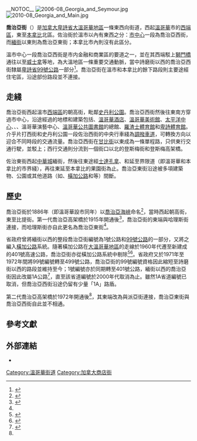 __NOTOC__
[[File:2006-08_Georgia_and_Seymour.jpg|thumb]]
[[File:2010-08_Georgia_and_Main.jpg|thumb]]

'''喬治亞街'''（{{lang-en|Georgia Street}}）是[[加拿大|加拿大]][[卑詩省|卑詩省]][[大溫哥華地區|大溫哥華地區]]一條東西向街道，西起[[溫哥華|溫哥華]]市的[[西端區_(溫哥華)|西端區]]，東至[[本拿比|本拿比]]北區。佐治街於溫市以內有東西之分：[[溫哥華市中心|市中心]]一段為喬治亞西街，而[[緬街_(溫哥華)|緬街]]以東則為喬治亞東街；本拿比市內則沒有此區分。

溫市中心一段喬治亞西街是市内金融和商業區的要道之一，並在其西端駁上[[獅門橋|獅門橋]]通往{{tsl|en|North Shore (Greater Vancouver)|北岸城鎮 (大溫哥華)|北岸城鎮}}以至[[威士拿|威士拿]]等地，為大溫地區一條重要交通動脈，當中詩磨街以西的喬治亞西街隸屬[[卑詩省99號公路|卑詩省99號公路]]一部分<ref>{{Cite web |url=http://www.th.gov.bc.ca/publications/planning/numbered_routes.htm |title=Numbered Routes in British Columbia |accessdate=2010-09-12 |archive-date=2014-07-09 |archive-url=https://web.archive.org/web/20140709115652/http://www.th.gov.bc.ca/publications/planning/numbered_routes.htm |dead-url=no }}</ref>。喬治亞街在溫市和本拿比的餘下路段則主要途經住宅區，沿途部份路段並不連接。

==走綫==
喬治亞街西起溫市[[西端區_(溫哥華)|西端區]]的朝高街，毗鄰[[史丹利公園|史丹利公園]]。喬治亞西街然後往東南方穿過市中心，沿途經過的地標和建築包括{{tsl|en|Royal Centre (Vancouver)|皇家銀行中心 (溫哥華)|皇家銀行中心}}、[[溫哥華酒店|溫哥華酒店]]、[[溫哥華美術館|溫哥華美術館]]、[[太平洋中心|太平洋中心]]、{{tsl|en|Granville Mall|固蘭湖娛樂區}}、{{tsl|en|Queen Elizabeth Theatre|伊利沙伯女王劇院}}、溫哥華演藝中心、[[溫哥華公共圖書館|溫哥華公共圖書館]]的總館、[[羅渣士體育館|羅渣士體育館]]和[[卑詩體育館|卑詩體育館]]。介乎片打西街和史丹利公園一段佐治西街的中央行車綫為[[調撥車道|調撥車道]]，可轉換方向以迎合不同時段的交通流量。喬治亞西街在[[甘比街|甘比街]]以東成為一條單程路，只供東行交通行駛，並駁上{{tsl|en|Georgia Viaduct|喬治亞高架橋}}；西行交通則分流到一個街口以北的登斯梅街和登斯梅高架橋。

佐治東街西起[[溫哥華華埠|中華城]]緬街，然後往東途經[[士達孔拿|士達孔拿]]、{{tsl|en|Grandview–Woodland|固蘭圍－活倫區}}和{{tsl|en|Hastings–Sunrise|喜士定－日升區}}延至界限道（即溫哥華和本拿比的市界綫），再往東延至本拿比{{tsl|en|Lochdale, British Columbia|洛克代爾區 (英屬哥倫比亞)|洛克代爾區}}的果園街為止。喬治亞東街沿途被多項建築物、公園或其他道路（如{{tsl|en|Templeton Secondary School|天普頓中學}}、[[橫加公路|橫加公路]]和{{tsl|en|Kensington Park (Burnaby)|堅盛頓公園 (本拿比)|堅盛頓公園}}等）間斷。

==歷史==
喬治亞街於1886年（即溫哥華設市同年）以[[喬治亞海峽|喬治亞海峽]]命名<ref name="Walker">{{Cite book| last = Walker | first = Elizabeth | authorlink =   | coauthors =   | title = Street Names of Vancouver | publisher = Vancouver Historical Society | date = 1999 | location =   | pages = 46  | url =   | doi =   | id =   | isbn = 0-9692378-7-1}}</ref>，當時西起朝高街，東至比提街。第一代喬治亞高架橋於1915年開通後<ref name="VanHist">{{Cite web |url=http://www.vancouverhistory.ca/chronology1972.htm |title=The History of Metropolitan Vancouver - 1972 Chronology |accessdate=2010-09-12 |archive-date=2010-10-06 |archive-url=https://web.archive.org/web/20101006152708/http://www.vancouverhistory.ca/chronology1972.htm |dead-url=no }}</ref>，喬治亞街的東端與哈理斯街連接，而哈理斯街亦自此更名為喬治亞東街<ref name="Walker"/>。

省政府曾將緬街以西的整段喬治亞街編號為1號公路和[[卑詩省99號公路|99號公路]]的一部分，又將之編入[[橫加公路|橫加公路]]系統。隨著橫加公路在[[大溫哥華地區|大溫哥華地區]]的走線於1960年代遷至新建成的401號高速公路，喬治亞街亦從橫加公路系統中剔除<ref>{{cite web |url=http://www.th.gov.bc.ca/publications/Circulars/All/G_Circ/1968/g20-68.pdf |title=B.C. Numbered Highway Routes |publisher=Traffic Branch, British Columbia Department of Highways |date=1968-11-06 |accessdate=2012-12-26 |deadurl=yes |archiveurl=https://web.archive.org/web/20140202142127/http://www.th.gov.bc.ca/publications/Circulars/All/G_Circ/1968/g20-68.pdf |archivedate=2014-02-02 }}</ref><ref>{{cite web |url=http://www.th.gov.bc.ca/publications/Circulars/All/G_Circ/1971/g16-71.pdf |title=List of Trunk Highways and Main Highways |publisher=British Columbia Department of Highways |date=1971-03-26 |accessdate=2012-12-26 |deadurl=yes |archiveurl=https://web.archive.org/web/20140202142129/http://www.th.gov.bc.ca/publications/Circulars/All/G_Circ/1971/g16-71.pdf |archivedate=2014-02-02 }}</ref>。省政府又於1971年至1972年間將99號編號轉至499號公路，喬治亞街的99號編號資格因此縮短至詩磨街以西的路段並維持至今；1號編號亦於同期轉至401號公路，緬街以西的喬治亞街因此改屬1A公路<ref name="BCTH72">{{cite web |url=http://www.th.gov.bc.ca/publications/Circulars/All/G_Circ/1972/g22-72.pdf |title=British Columbia Numbered Highway Routes |publisher=Traffic Branch, British Columbia Department of Highways |date=1972-11-27 |accessdate=2012-12-26 |deadurl=yes |archiveurl=https://web.archive.org/web/20140202142124/http://www.th.gov.bc.ca/publications/Circulars/All/G_Circ/1972/g22-72.pdf |archivedate=2014-02-02 }}</ref>，直至該省道編號於2000年代取消為止。雖然1A省道編號已取消，但喬治亞西街沿途仍留有少量「1A」路盾。 

第二代喬治亞高架橋於1972年開通後<ref name="VanHist"/>，其東端改為與派亞街連接，喬治亞東街與喬治亞西街自此並不相通。

==參考文獻==
{{reflist}}

==外部連結==
*{{commonscat-inline|Georgia Street, Vancouver|佐治街}}

[[Category:溫哥華街道|Category:溫哥華街道]]
[[Category:加拿大商店街|Category:加拿大商店街]]